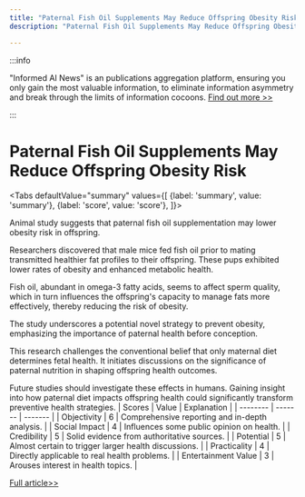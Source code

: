 ```yaml
---
title: "Paternal Fish Oil Supplements May Reduce Offspring Obesity Risk"
description: "Paternal Fish Oil Supplements May Reduce Offspring Obesity Risk"

---
```



:::info

"Informed AI News" is an publications aggregation platform, ensuring you only gain the most valuable information, to eliminate information asymmetry and break through the limits of information cocoons.  [Find out more >>](/)

:::

# Paternal Fish Oil Supplements May Reduce Offspring Obesity Risk


<Tabs
	defaultValue="summary"
	values={[
	{label: 'summary', value: 'summary'},
	{label: 'score', value: 'score'},
]}>
<TabItem value="summary">


Animal study suggests that paternal fish oil supplementation may lower obesity risk in offspring.

Researchers discovered that male mice fed fish oil prior to mating transmitted healthier fat profiles to their offspring. These pups exhibited lower rates of obesity and enhanced metabolic health.

Fish oil, abundant in omega-3 fatty acids, seems to affect sperm quality, which in turn influences the offspring's capacity to manage fats more effectively, thereby reducing the risk of obesity.

The study underscores a potential novel strategy to prevent obesity, emphasizing the importance of paternal health before conception.

This research challenges the conventional belief that only maternal diet determines fetal health. It initiates discussions on the significance of paternal nutrition in shaping offspring health outcomes.

Future studies should investigate these effects in humans. Gaining insight into how paternal diet impacts offspring health could significantly transform preventive health strategies.
</TabItem>
<TabItem value="score">
	| Scores     | Value   | Explanation |
	| -------- | ------- | ------- |
	| Objectivity  | 6    | Comprehensive reporting and in-depth analysis.    |
	| Social Impact | 4     | Influences some public opinion on health.    |
	| Credibility    | 5    | Solid evidence from authoritative sources.    |
	| Potential    | 5    | Almost certain to trigger larger health discussions.    |
	| Practicality    | 4    | Directly applicable to real health problems.    |
	| Entertainment Value    | 3    | Arouses interest in health topics.    |
</TabItem>
</Tabs>

[Full article>>](https://medicalxpress.com/news/2024-06-animal-paternal-fish-oil-supplement.html)
